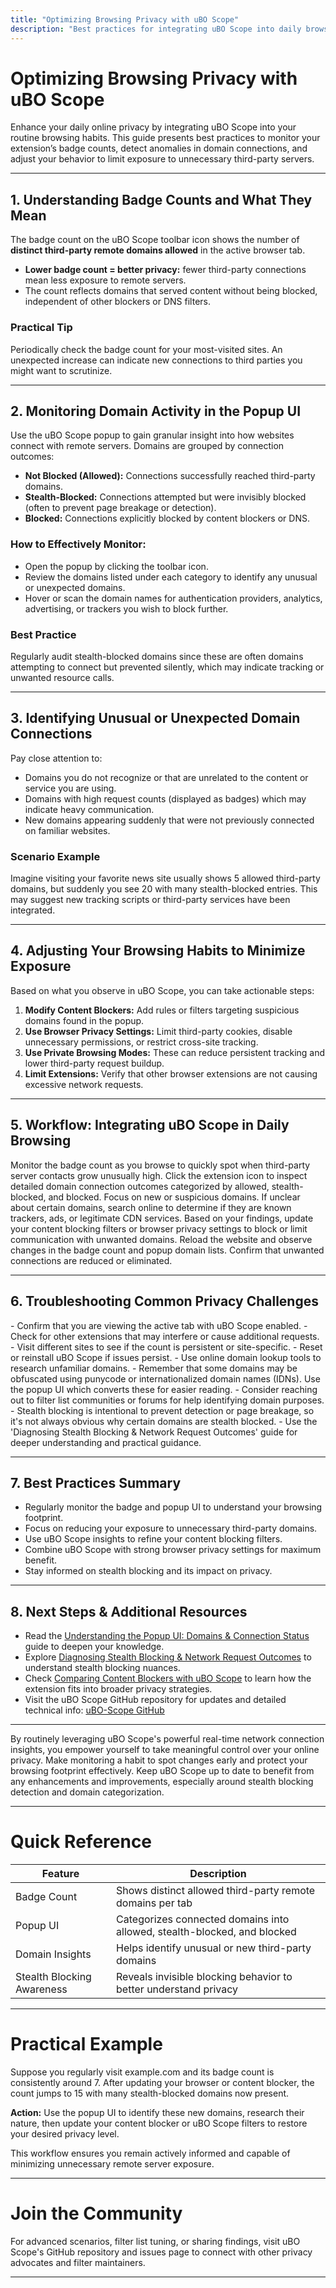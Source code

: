 ```yaml
---
title: "Optimizing Browsing Privacy with uBO Scope"
description: "Best practices for integrating uBO Scope into daily browsing. Learn to monitor badge counts, spot unusual domain activity, and adjust your browsing habits to minimize unnecessary exposure to remote servers."
---
```


# Optimizing Browsing Privacy with uBO Scope

Enhance your daily online privacy by integrating uBO Scope into your routine browsing habits. This guide presents best practices to monitor your extension’s badge counts, detect anomalies in domain connections, and adjust your behavior to limit exposure to unnecessary third-party servers.

---

## 1. Understanding Badge Counts and What They Mean

The badge count on the uBO Scope toolbar icon shows the number of **distinct third-party remote domains allowed** in the active browser tab.

- **Lower badge count = better privacy:** fewer third-party connections mean less exposure to remote servers.
- The count reflects domains that served content without being blocked, independent of other blockers or DNS filters.

### Practical Tip

Periodically check the badge count for your most-visited sites. An unexpected increase can indicate new connections to third parties you might want to scrutinize.

---

## 2. Monitoring Domain Activity in the Popup UI

Use the uBO Scope popup to gain granular insight into how websites connect with remote servers. Domains are grouped by connection outcomes:

- **Not Blocked (Allowed):** Connections successfully reached third-party domains.
- **Stealth-Blocked:** Connections attempted but were invisibly blocked (often to prevent page breakage or detection).
- **Blocked:** Connections explicitly blocked by content blockers or DNS.

### How to Effectively Monitor:

- Open the popup by clicking the toolbar icon.
- Review the domains listed under each category to identify any unusual or unexpected domains.
- Hover or scan the domain names for authentication providers, analytics, advertising, or trackers you wish to block further.

### Best Practice

Regularly audit stealth-blocked domains since these are often domains attempting to connect but prevented silently, which may indicate tracking or unwanted resource calls.

---

## 3. Identifying Unusual or Unexpected Domain Connections

Pay close attention to:

- Domains you do not recognize or that are unrelated to the content or service you are using.
- Domains with high request counts (displayed as badges) which may indicate heavy communication.
- New domains appearing suddenly that were not previously connected on familiar websites.

### Scenario Example

Imagine visiting your favorite news site usually shows 5 allowed third-party domains, but suddenly you see 20 with many stealth-blocked entries. This may suggest new tracking scripts or third-party services have been integrated.

---

## 4. Adjusting Your Browsing Habits to Minimize Exposure

Based on what you observe in uBO Scope, you can take actionable steps:

1. **Modify Content Blockers:** Add rules or filters targeting suspicious domains found in the popup.
2. **Use Browser Privacy Settings:** Limit third-party cookies, disable unnecessary permissions, or restrict cross-site tracking.
3. **Use Private Browsing Modes:** These can reduce persistent tracking and lower third-party request buildup.
4. **Limit Extensions:** Verify that other browser extensions are not causing excessive network requests.

---

## 5. Workflow: Integrating uBO Scope in Daily Browsing

<Steps>
<Step title="Step 1: Observe the Badge Count Regularly">
Monitor the badge count as you browse to quickly spot when third-party server contacts grow unusually high.
</Step>
<Step title="Step 2: Open the Popup UI for Details">
Click the extension icon to inspect detailed domain connection outcomes categorized by allowed, stealth-blocked, and blocked. Focus on new or suspicious domains.
</Step>
<Step title="Step 3: Research Domains">
If unclear about certain domains, search online to determine if they are known trackers, ads, or legitimate CDN services.
</Step>
<Step title="Step 4: Adjust Filters and Settings">
Based on your findings, update your content blocking filters or browser privacy settings to block or limit communication with unwanted domains.
</Step>
<Step title="Step 5: Verify Changes with uBO Scope">
Reload the website and observe changes in the badge count and popup domain lists. Confirm that unwanted connections are reduced or eliminated.
</Step>
</Steps>

---

## 6. Troubleshooting Common Privacy Challenges

<AccordionGroup title="Troubleshooting & Tips">
<Accordion title="Unexpected High Badge Counts">
- Confirm that you are viewing the active tab with uBO Scope enabled.
- Check for other extensions that may interfere or cause additional requests.
- Visit different sites to see if the count is persistent or site-specific.
- Reset or reinstall uBO Scope if issues persist.
</Accordion>
<Accordion title="Inability to Identify Domains">
- Use online domain lookup tools to research unfamiliar domains.
- Remember that some domains may be obfuscated using punycode or internationalized domain names (IDNs). Use the popup UI which converts these for easier reading.
- Consider reaching out to filter list communities or forums for help identifying domain purposes.
</Accordion>
<Accordion title="Stealth Blocking Surprises">
- Stealth blocking is intentional to prevent detection or page breakage, so it's not always obvious why certain domains are stealth blocked.
- Use the 'Diagnosing Stealth Blocking & Network Request Outcomes' guide for deeper understanding and practical guidance.
</Accordion>
</AccordionGroup>

---

## 7. Best Practices Summary

- Regularly monitor the badge and popup UI to understand your browsing footprint.
- Focus on reducing your exposure to unnecessary third-party domains.
- Use uBO Scope insights to refine your content blocking filters.
- Combine uBO Scope with strong browser privacy settings for maximum benefit.
- Stay informed on stealth blocking and its impact on privacy.

---

## 8. Next Steps & Additional Resources

- Read the [Understanding the Popup UI: Domains & Connection Status](https://your-docs-site/guides/getting-started/interpret-popup) guide to deepen your knowledge.
- Explore [Diagnosing Stealth Blocking & Network Request Outcomes](https://your-docs-site/guides/practical-usage/diagnose-stealth-blocking) to understand stealth blocking nuances.
- Check [Comparing Content Blockers with uBO Scope](https://your-docs-site/guides/practical-usage/compare-content-blockers) to learn how the extension fits into broader privacy strategies.
- Visit the uBO Scope GitHub repository for updates and detailed technical info: [uBO-Scope GitHub](https://github.com/gorhill/uBO-Scope)

---

<Tip>
By routinely leveraging uBO Scope's powerful real-time network connection insights, you empower yourself to take meaningful control over your online privacy. Make monitoring a habit to spot changes early and protect your browsing footprint effectively.
</Tip>

<Info>
Keep uBO Scope up to date to benefit from any enhancements and improvements, especially around stealth blocking detection and domain categorization.
</Info>

---

# Quick Reference

| Feature | Description |
|---|---|
| Badge Count | Shows distinct allowed third-party remote domains per tab |
| Popup UI | Categorizes connected domains into allowed, stealth-blocked, and blocked |
| Domain Insights | Helps identify unusual or new third-party domains |
| Stealth Blocking Awareness | Reveals invisible blocking behavior to better understand privacy |

---

# Practical Example

Suppose you regularly visit example.com and its badge count is consistently around 7. After updating your browser or content blocker, the count jumps to 15 with many stealth-blocked domains now present.

**Action:** Use the popup UI to identify these new domains, research their nature, then update your content blocker or uBO Scope filters to restore your desired privacy level.

This workflow ensures you remain actively informed and capable of minimizing unnecessary remote server exposure.

---

# Join the Community

For advanced scenarios, filter list tuning, or sharing findings, visit uBO Scope's GitHub repository and issues page to connect with other privacy advocates and filter maintainers.

---